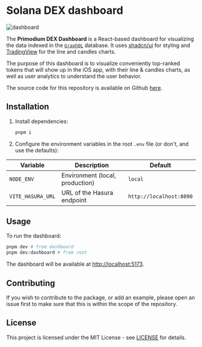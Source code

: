 # Solana DEX dashboard

![dashboard](../../public/tub/dashboard.svg)

The **Primodium DEX Dashboard** is a React-based dashboard for visualizing the
data indexed in the
[`GraphQL`](https://github.com/primodiumxyz/tub-ios/blob/main/packages/gql/README.md)
database. It uses [shadcn/ui](https://ui.shadcn.com/) for styling and
[TradingView](https://www.tradingview.com/) for the line and candles charts.

The purpose of this dashboard is to visualize conveniently top-ranked tokens
that will show up in the iOS app, with their line & candles charts, as well as
user analytics to understand the user behavior.

The source code for this repository is available on Github
[here](https://github.com/primodiumxyz/tub-ios/blob/main/apps/dashboard/).

## Installation

1. Install dependencies:

   ```sh
   pnpm i
   ```

2. Configure the environment variables in the root `.env` file (or don't, and
   use the defaults):

| Variable          | Description                     | Default                 |
| ----------------- | ------------------------------- | ----------------------- |
| `NODE_ENV`        | Environment (local, production) | `local`                 |
| `VITE_HASURA_URL` | URL of the Hasura endpoint      | `http://localhost:8090` |

## Usage

To run the dashboard:

```sh
pnpm dev # from dashboard
pnpm dev:dashboard # from root
```

The dashboard will be available at
[http://localhost:5173](http://localhost:5173).

## Contributing

If you wish to contribute to the package, or add an example, please open an
issue first to make sure that this is within the scope of the repository.

## License

This project is licensed under the MIT License - see
[LICENSE](https://github.com/primodiumxyz/tub-ios/blob/main/LICENSE) for
details.
